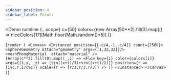 ---
sidebar_position: 4
sidebar_label: Points
---



<Demo noInline {...scope}
  c={50}
  colors={new Array(50**2).fill(0).map(() =>
    niceColors[17][Math.floor(Math.random()*5)]
  )}
>
{`render (
  <Canvas>
    <Instanced position={[-c/4,-1,-c/4]} count={2500}>
      <sphereGeometry attach="geometry" args={[1,32,32]}/>
      <meshPhongMaterial  attach="material" />
      {Array(c**2).fill(0).map((_,i) =>
        <Flow key={i} color={colors[i]}
          args={(t,x,_,z) => [sin((x+t)/3)+sin((z+t)/2)]}
          position={r => [i%c,r,i/c%c]}
          scale={r => [r/3,r/3,r/3]} />
      )}
    </Instanced>
  </Canvas>
)`}
</Demo>
